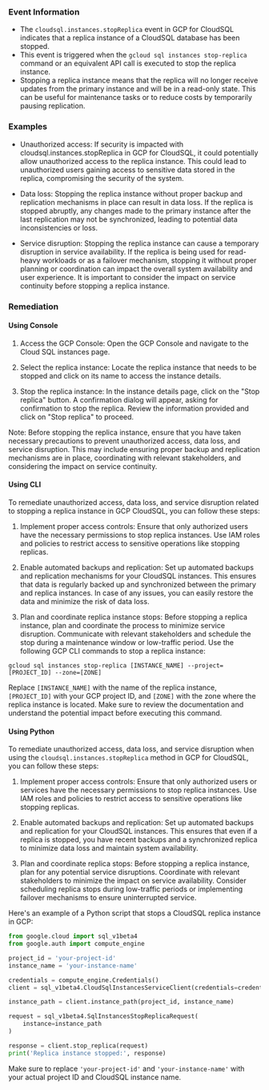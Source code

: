 
### Event Information

- The `cloudsql.instances.stopReplica` event in GCP for CloudSQL indicates that a replica instance of a CloudSQL database has been stopped.
- This event is triggered when the `gcloud sql instances stop-replica` command or an equivalent API call is executed to stop the replica instance.
- Stopping a replica instance means that the replica will no longer receive updates from the primary instance and will be in a read-only state. This can be useful for maintenance tasks or to reduce costs by temporarily pausing replication.


### Examples

- Unauthorized access: If security is impacted with cloudsql.instances.stopReplica in GCP for CloudSQL, it could potentially allow unauthorized access to the replica instance. This could lead to unauthorized users gaining access to sensitive data stored in the replica, compromising the security of the system.

- Data loss: Stopping the replica instance without proper backup and replication mechanisms in place can result in data loss. If the replica is stopped abruptly, any changes made to the primary instance after the last replication may not be synchronized, leading to potential data inconsistencies or loss.

- Service disruption: Stopping the replica instance can cause a temporary disruption in service availability. If the replica is being used for read-heavy workloads or as a failover mechanism, stopping it without proper planning or coordination can impact the overall system availability and user experience. It is important to consider the impact on service continuity before stopping a replica instance.

### Remediation

#### Using Console

1. Access the GCP Console: Open the GCP Console and navigate to the Cloud SQL instances page.

2. Select the replica instance: Locate the replica instance that needs to be stopped and click on its name to access the instance details.

3. Stop the replica instance: In the instance details page, click on the "Stop replica" button. A confirmation dialog will appear, asking for confirmation to stop the replica. Review the information provided and click on "Stop replica" to proceed.

Note: Before stopping the replica instance, ensure that you have taken necessary precautions to prevent unauthorized access, data loss, and service disruption. This may include ensuring proper backup and replication mechanisms are in place, coordinating with relevant stakeholders, and considering the impact on service continuity.

#### Using CLI

To remediate unauthorized access, data loss, and service disruption related to stopping a replica instance in GCP CloudSQL, you can follow these steps:

1. Implement proper access controls: Ensure that only authorized users have the necessary permissions to stop replica instances. Use IAM roles and policies to restrict access to sensitive operations like stopping replicas.

2. Enable automated backups and replication: Set up automated backups and replication mechanisms for your CloudSQL instances. This ensures that data is regularly backed up and synchronized between the primary and replica instances. In case of any issues, you can easily restore the data and minimize the risk of data loss.

3. Plan and coordinate replica instance stops: Before stopping a replica instance, plan and coordinate the process to minimize service disruption. Communicate with relevant stakeholders and schedule the stop during a maintenance window or low-traffic period. Use the following GCP CLI commands to stop a replica instance:

```
gcloud sql instances stop-replica [INSTANCE_NAME] --project=[PROJECT_ID] --zone=[ZONE]
```

Replace `[INSTANCE_NAME]` with the name of the replica instance, `[PROJECT_ID]` with your GCP project ID, and `[ZONE]` with the zone where the replica instance is located. Make sure to review the documentation and understand the potential impact before executing this command.

#### Using Python

To remediate unauthorized access, data loss, and service disruption when using the `cloudsql.instances.stopReplica` method in GCP for CloudSQL, you can follow these steps:

1. Implement proper access controls: Ensure that only authorized users or services have the necessary permissions to stop replica instances. Use IAM roles and policies to restrict access to sensitive operations like stopping replicas.

2. Enable automated backups and replication: Set up automated backups and replication for your CloudSQL instances. This ensures that even if a replica is stopped, you have recent backups and a synchronized replica to minimize data loss and maintain system availability.

3. Plan and coordinate replica stops: Before stopping a replica instance, plan for any potential service disruptions. Coordinate with relevant stakeholders to minimize the impact on service availability. Consider scheduling replica stops during low-traffic periods or implementing failover mechanisms to ensure uninterrupted service.

Here's an example of a Python script that stops a CloudSQL replica instance in GCP:

```python
from google.cloud import sql_v1beta4
from google.auth import compute_engine

project_id = 'your-project-id'
instance_name = 'your-instance-name'

credentials = compute_engine.Credentials()
client = sql_v1beta4.CloudSqlInstancesServiceClient(credentials=credentials)

instance_path = client.instance_path(project_id, instance_name)

request = sql_v1beta4.SqlInstancesStopReplicaRequest(
    instance=instance_path
)

response = client.stop_replica(request)
print('Replica instance stopped:', response)
```

Make sure to replace `'your-project-id'` and `'your-instance-name'` with your actual project ID and CloudSQL instance name.

